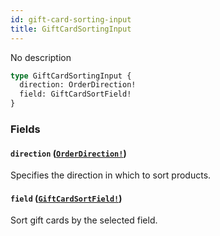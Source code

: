 ```yaml
---
id: gift-card-sorting-input
title: GiftCardSortingInput
---
```


No description

```graphql
type GiftCardSortingInput {
  direction: OrderDirection!
  field: GiftCardSortField!
}
```

### Fields

#### `direction` ([`OrderDirection!`](/docs/developer/api-reference/enums/order-direction))

Specifies the direction in which to sort products.

#### `field` ([`GiftCardSortField!`](/docs/developer/api-reference/enums/gift-card-sort-field))

Sort gift cards by the selected field.
